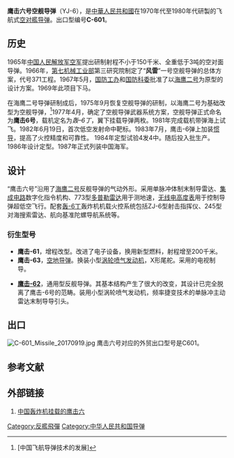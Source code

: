 {{Infobox_Missile
| is_missile=yes
|name=鹰击六号反舰导弹
|image= YJ-6 Anti-ship missiles 20170919.jpg
|image_size= 300px
|image_caption= 中国人民革命军事博物馆展出的“鹰击”6号空舰导弹
|Function=飞航式空艦导弹
|Contractor=飞航导弹研究院
|Unit_cost= 
|Deployment= 1987年
|Engine= 液体火箭发动机
|Launch_mass= 2440 kg
|Length= 7.36m
|Diameter= 0.76m
|Wing_span= 2.4m
|Speed=  0.9马赫
|Range= 110 km
|Flying_altitude= 100-300m
|Warhead=500千克半穿甲战斗部
|Guidance=主動雷達導引
|Launch_platform= 机载
}}
'''鹰击六号空舰导弹'''（YJ-6），是[[中華人民共和國|中華人民共和國]]在1970年代至1980年代研製的飞航式[[空对面导弹|空对艦导弹]]。出口型编号'''C-601'''。

==历史==
1965年[[中国人民解放军空军|中国人民解放军空军]]提出研制射程不小于150千米、全重低于3吨的空对面导弹。1966年，[[中华人民共和国航天工业部|第七机械工业部]]第三研究院制定了“'''风雷'''”一号空舰导弹的总体方案，代号371工程。1967年5月，[[国务院国防工业办公室|国防工办]]和[[中国人民解放军国防科学技术委员会|国防科委]]批准了以[[海鹰二号|海鹰二号]]为原型的设计方案。1969年此项目下马。

在海鹰二号导弹研制成后，1975年9月恢复空舰导弹的研制，以海鹰二号为基础改型为空舰导弹，<ref>[中国飞航导弹技术的发展]</ref>1977年4月，确定了空舰导弹武器系统方案，空舰导弹正式命名为'''鹰击6号'''，载机定名为''轰–6丁''，翼下挂载导弹两枚。1981年完成载机带弹海上试飞。1982年6月19日，首次低空发射命中靶标。1983年7月，鹰击-6弹上加装[[惯性导航系统|惯导]]，提高了火控精度和可靠性。 1984年定型试验4发4中。随后投入批生产。1986年设计定型。1987年正式列装中国海军。

==设计==
“鹰击六号”沿用了[[海鹰二号|海鹰二号]]反舰导弹的气动外形。采用单脉冲体制末制导雷达、[[集成电路|集成电路]]数字化指令机构、773型[[多普勒雷达|多普勒雷达]]用于测地速，[[无线电高度表|无线电高度表]]用于控制导弹超低空飞行。配套[[轰-6|轰-6丁]]轰炸机机载火控系统包括ZJ-6型射击指挥仪、245型对海搜索雷达、航向基准陀螺导航系统等。

===衍生型号 === 
*'''鹰击-61'''，增程改型。改进了电子设备，换用新型燃料，射程增至200千米。
*'''鹰击-63'''，[[空对面导弹|空地导弹]]。换装小型[[涡轮喷气发动机|涡轮喷气发动机]]，X形尾舵。采用的电视制导。

*'''[[鹰击62反舰导弹|鹰击-62]]'''，通用型反舰导弹。其基本结构产生了很大的改变，其设计已完全脱离了鹰击-6号的范畴。装用小型涡轮喷气发动机，频率捷变技术的单脉冲主动雷达末制导导引头。

==出口== 
[[File:C-601_Missile_20170919.jpg|thumb]]
鹰击六号对应的外贸出口型号是C601。

==参考文献==
{{reflist}}

== 外部链接 ==
# [https://web.archive.org/web/20150225070315/http://military.china.com/zh_cn/bbs/11018441/20040727/11803357.html 中国轰炸机挂载的鹰击六]
{{Commons category|YJ-6 Yingji}}

{{中华人民共和国导弹}}
[[Category:反艦飛彈|Category:反艦飛彈]]
[[Category:中华人民共和国导弹|Category:中华人民共和国导弹]]